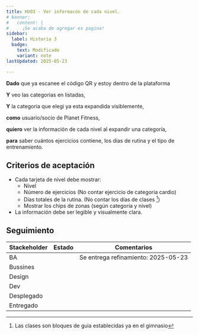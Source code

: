 ```yaml
---
title: HU03 - Ver informacón de cada nivel.
# banner:
#   content: |
#     ¡Se acaba de agregar es pagina!
sidebar:
  label: Historia 3
  badge:
    text: Modificado
    variant: note
lastUpdated: 2025-05-23

---
```



**Dado** que ya escanee el código QR y estoy dentro de la plataforma

**Y** veo las categorias en listadas,

**Y** la categoria que elegi ya esta expandida visiblemente,

**como** usuario/socio de Planet Fitness,

**quiero** ver la información de cada nivel al expandir una categoría,

**para** saber cuántos ejercicios contiene, los días de rutina y el tipo de entrenamiento.

## Criterios de aceptación

  - Cada tarjeta de nivel debe mostrar:
    - Nivel
    - Número de ejercicios (No contar ejercicio de categoria cardio)
    - Días totales de la rutina. (No contar los días de clases [^clases])
    - Mostrar los chips de zonas (según categoría y nivel)
  - La información debe ser legible y visualmente clara.

[^clases]: Las clases son bloques de guia establecidas ya en el gimnasio


## Seguimiento

| Stackeholder |                     Estado                    |             Comentarios             |
|--------------|-----------------------------------------------|------------------------------------ |
| BA           | <Badge text="Done" variant="success" />       | Se entrega refinamiento: 2025-05-23 |
| Bussines     | <Badge text="Revisión" variant="note" />      |                                     |
| Design       | <Badge text="Pendiente" variant="caution" />  |                                     |
| Dev          | <Badge text="Pendiente" variant="caution" />  |                                     |
| Desplegado   | <Badge text="Pendiente" variant="caution" />  |                                     |
| Entregado    | <Badge text="Pendiente" variant="caution" />  |                                     |
